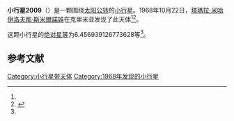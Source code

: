 {{Infobox planet
| bgcolour = #FFFFC0
| name = 2009 Voloshina
| symbol = 
| image = 
| caption = 
| discovery = yes
| discovery_ref = 
| discoverer = [[塔瑪拉·米哈伊洛夫那·斯米爾諾娃|塔瑪拉·米哈伊洛夫那·斯米爾諾娃]]
| discovery_site = [[克里米亚|克里米亚]] 
| discovered = 1968年10月22日
| designations = yes
| mp_name = 
| named_after = 
| alt_names = 1968 UL/ 1926 FF / 1929 TO / 1957 WF2 / 1959 EC / 1970 EL1 / 1973 SP6 / 1973 SU3
| mp_category = [[主带小行星|主带小行星]]
| orbit_ref = <ref name="a">[http://ssd.jpl.nasa.gov/sbdb.cgi?sstr=2009 2009 Voloshina] {{Wayback|url=http://ssd.jpl.nasa.gov/sbdb.cgi?sstr=2009 |date=20210228205050 }}，小行星數據庫瀏覽器（JPL Small-Body Database Browser）－[[美国国家航空航天局|美国国家航空航天局]]喷气推进实验室</ref>
| epoch = 2456400.5 (2013年4月18日更新)
| aphelion = {{convert|3.567667635358432|AU|km|3|abbr=on|lk=out}}
| perihelion = {{convert|2.667446141481054|AU|km|3|abbr=on}}
| semimajor = {{convert|3.117556888419743|AU|km|3|abbr=on}}
| eccentricity = 0.144379321
| period = 2010.573747 [[日|日]]<br />5.5[[儒略年|儒略年]]
| avg_speed = 
| inclination = 2.860730777875195
| asc_node = 107.5595218634563
| mean_anomaly = 
| arg_peri = 6.456939126773628
| satellites = 
| physical_characteristics = yes
| dimensions = 
| mass = 
| density = 
| surface_grav = 
| escape_velocity = 
| sidereal_day = 
| axial_tilt = 
| pole_ecliptic_lat = 
| pole_ecliptic_lon = 
| albedo = 
| temperatures= 
| temp_name1 = 
| mean_temp_1 = 
| max_temp_1 = 
| temp_name2 = 
| max_temp_2 = 
| spectral_type = 
| abs_magnitude = 6.456939126773628
}}

'''小行星2009'''（{{lang-en|2009 Voloshina}}）是一颗围绕[[太阳|太阳]][[公转|公转]]的[[小行星|小行星]]。1968年10月22日，[[塔瑪拉·米哈伊洛夫那·斯米爾諾娃|塔瑪拉·米哈伊洛夫那·斯米爾諾娃]]在克里米亚发现了此天体<ref name="a" /><ref>{{cite news|title=小行星列表|url=http://cfa-www.harvard.edu/iau/lists/NumberedMPs.txt|accessdate=2013-07-08|newspaper=哈佛大学|archive-date=2008-05-17|archive-url=https://web.archive.org/web/20080517010638/http://cfa-www.harvard.edu/iau/lists/NumberedMPs.txt|dead-url=no}}</ref>。

这颗小行星的[[绝对星等|绝对星等]]为6.456939126773628等<ref name="a" />。

==参考文献==
{{reflist}}
{{Minor Planet Number|[[小行星2008|小行星2008]]|[[小行星2010|小行星2010]]}}

{{小天体}}

[[Category:小行星带天体|Category:小行星带天体]]
[[Category:1968年发现的小行星|Category:1968年发现的小行星]]

{{asteroid-stub}}